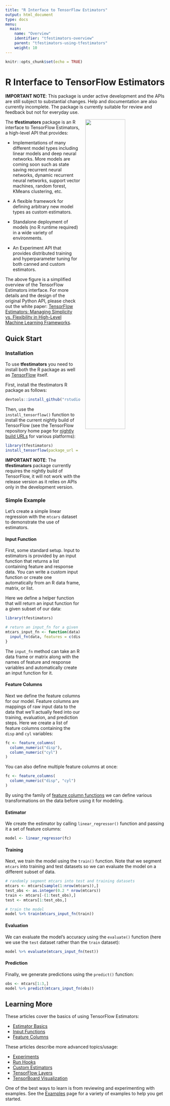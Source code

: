 ```yaml
---
title: "R Interface to TensorFlow Estimators"
output: html_document
type: docs
menu:
  main:
    name: "Overview"
    identifier: "tfestimators-overview"
    parent: "tfestimators-using-tfestimators"
    weight: 10
---
```


```r
knitr::opts_chunk$set(echo = TRUE)
```

# R Interface to TensorFlow Estimators

<div class="alert alert-warning" role="alert">
**IMPORTANT NOTE**: This package is under active development and the APIs are still subject to substantial changes. Help and documentation are also currently incomplete. The package is currently suitable for review and feedback but not for everyday use.
</div>



<img src="articles/images/estimator.png" align="right" width="50%" style="margin-left: 15px;">


The **tfestimators** package is an R interface to TensorFlow Estimators, a high-level API that provides:

- Implementations of many different model types including linear models and deep neural networks. More models are coming soon such as state saving recurrent neural networks, dynamic recurrent neural networks, support vector machines, random forest, KMeans clustering, etc. 

- A flexible framework for defining arbitrary new model types as custom estimators.

- Standalone deployment of models (no R runtime required) in a wide variety of environments.

- An Experiment API that provides distributed training and hyperparameter tuning for both canned and custom estimators.

The above figure is a simplified overview of the TensorFlow Estimators interface. For more details and the design of the original Python API, please check out the white paper: [TensorFlow Estimators: Managing Simplicity vs. Flexibility in High-Level Machine Learning Frameworks](http://terrytangyuan.github.io/data/papers/tf-estimators-kdd-paper.pdf).

## Quick Start

### Installation

To use **tfestimators** you need to install both the R package as well as [TensorFlow](https://rstudio.github.io/tensorflow/) itself.

First, install the tfestimators R package as follows:

```r
devtools::install_github("rstudio/tfestimators")
```

Then, use the `install_tensorflow()` function to install the current nightly build of TensorFlow (see the TensorFlow repository home page for [nightly build URLs](https://github.com/tensorflow/tensorflow#installation) for various platforms):

```r
library(tfestimators)
install_tensorflow(package_url = "https://ci.tensorflow.org/view/Nightly/<path-to-tf-package>")
```

<div class="alert alert-warning" role="alert">
**IMPORTANT NOTE**: The **tfestimators** package currently requires the nightly build of TensorFlow, it will not work with the release version as it relies on APIs only in the development version.
</div>




### Simple Example

Let's create a simple linear regression with the `mtcars` dataset to demonstrate the use of estimators.

#### Input Function

First, some standard setup. Input to estimators is provided by an input function that returns a list containing feature and response data. You can write a custom input function or create one automatically from an R data frame, matrix, or list.

Here we define a helper function that will return an input function for a given subset of our data:

```r
library(tfestimators)

# return an input_fn for a given subset of data
mtcars_input_fn <- function(data) {
  input_fn(data, features = c(disp, cyl), response = mpg)
}
```

The `input_fn` method can take an R data frame or matrix along with the names of feature and response variables and automatically create an input function for it.

#### Feature Columns

Next we define the feature columns for our model. Feature columns are mappings of raw input data to the data that we'll actually feed into our training, evaluation, and prediction steps. Here we create a list of feature columns containing the `disp` and `cyl` variables:

```r
fc <- feature_columns(
  column_numeric("disp"),
  column_numeric("cyl")
)
```

You can also define multiple feature columns at once:

```r
fc <- feature_columns( 
  column_numeric("disp", "cyl")
)
```

By using the family of [feature column functions](reference/index.html#section-feature-columns) we can define various transformations on the data before using it for modeling.

#### Estimator

We create the estimator by calling `linear_regressor()` function and passing it a set of feature columns: 

```r
model <- linear_regressor(fc)
```


#### Training

Next, we train the model using the `train()` function. Note that we segment `mtcars` into training and test datasets so we can evaluate the model on a different subset of data.

```r
# randomly segment mtcars into test and training datasets
mtcars <- mtcars[sample(1:nrow(mtcars)),]
test_obs <- as.integer(0.2 * nrow(mtcars))
train <- mtcars[-(1:test_obs),]
test <- mtcars[1:test_obs,]

# train the model
model %>% train(mtcars_input_fn(train))
```

#### Evaluation

We can evaluate the model's accuracy using the `evaluate()` function (here we use the `test` dataset rather than the `train` dataset):

```r
model %>% evaluate(mtcars_input_fn(test))
```

#### Prediction

Finally, we generate predictions using the `predict()` function:

```r
obs <- mtcars[1:3,]
model %>% predict(mtcars_input_fn(obs))
```

## Learning More

These articles cover the basics of using TensorFlow Estimators:

- [Estimator Basics](articles/estimator_basics.html)
- [Input Functions](articles/input_functions.html)
- [Feature Columns](articles/feature_columns.html)

<!--
These articles provide in depth documentation and example uses of canned estimators:

- [Linear Models](articles/linear_estimators.html)
- [Linear/DNN Models](articles/linear_dnn_combined_estimators.html)
- [Support Vector Machines](articles/support_vector_machines.html)
- [Recurrent Neural Networks](articles/recurrent_neural_networks.html)
-->

These articles describe more advanced topics/usage:

- [Experiments](articles/experiments.html)
- [Run Hooks](articles/run_hooks.html)
<!--
- [Run Configuration](articles/run_configuration.html)
-->
- [Custom Estimators](articles/creating_estimators.html)
- [TensorFlow Layers](articles/layers.html)
- [TensorBoard Visualization](articles/tensorboard.html)

One of the best ways to learn is from reviewing and experimenting with examples. See the [Examples](articles/examples/) page for a variety of examples to help you get started.

<!--
When you have built your model and are ready to deploy it, see the [Deployment](articles/deployment.html) page for an in-depth review of deployment options.
-->











